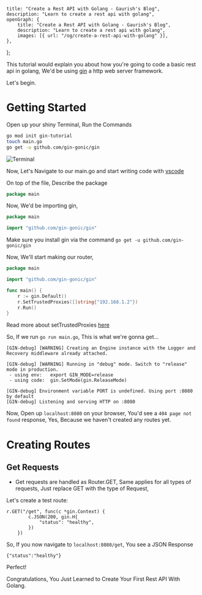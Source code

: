     title: "Create a Rest API with Golang - Gaurish's Blog",
    description: "Learn to create a rest api with golang",
    openGraph: {
        title: "Create a Rest API with Golang - Gaurish's Blog",
        description: "Learn to create a rest api with golang",
        images: [{ url: "/og/create-a-rest-api-with-golang" }],
    },
};

This tutorial would explain you about how you're going to code a basic rest api in golang,
We'd be using [gin](https://github.com/gin-gonic/gin) a http web server framework.

Let's begin.

# Getting Started

Open up your shiny Terminal,
Run the Commands

```sh
go mod init gin-tutorial
touch main.go
go get -u github.com/gin-gonic/gin
```

![Terminal](/assets/blog/js2km281eaavgctg29wl.png)

Now, Let's Navigate to our main.go and start writing code with [vscode](https://code.visualstudio.com/)

On top of the file, Describe the package

```go
package main
```

Now, We'd be importing gin,

```go
package main

import "github.com/gin-gonic/gin"
```

Make sure you install gin via the command `go get -u github.com/gin-gonic/gin`

Now, We'll start making our router,

```go
package main

import "github.com/gin-gonic/gin"

func main() {
	r := gin.Default()
	r.SetTrustedProxies([]string{"192.168.1.2"})
	r.Run()
}
```

Read more about setTrustedProxies [here](https://github.com/gin-gonic/gin#dont-trust-all-proxies)

So, If we run `go run main.go`, This is what we're gonna get...

```
[GIN-debug] [WARNING] Creating an Engine instance with the Logger and Recovery middleware already attached.

[GIN-debug] [WARNING] Running in "debug" mode. Switch to "release" mode in production.
 - using env:	export GIN_MODE=release
 - using code:	gin.SetMode(gin.ReleaseMode)

[GIN-debug] Environment variable PORT is undefined. Using port :8080 by default
[GIN-debug] Listening and serving HTTP on :8080

```

Now, Open up `localhost:8080` on your browser, You'd see a `404 page not found` response, Yes, Because we haven't created any routes yet.

# Creating Routes

## Get Requests

-   Get requests are handled as Router.GET, Same applies for all types of requests, Just replace GET with the type of Request,

Let's create a test route:

```
r.GET("/get", func(c *gin.Context) {
		c.JSON(200, gin.H{
			"status": "healthy",
		})
	})
```

So, If you now navigate to `localhost:8080/get`, You see a JSON Response

```
{"status":"healthy"}
```

Perfect!

Congratulations, You Just Learned to Create Your First Rest API With Golang.

